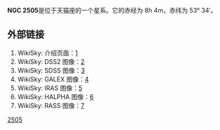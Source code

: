 {{Citation style|time=2012-02-09T05:30:44+00:00}}
{{unreferenced|time=2012-02-09T05:30:44+00:00}}
'''NGC 2505'''是位于天猫座的一个星系。它的赤经为 8h 4m，赤纬为 53° 34′。 

== 外部链接 ==
# WikiSky: 介绍页面：[http://www.wikisky.org/?object=NGC+2505]{{Wayback|url=http://www.wikisky.org/?object=NGC+2505 |date=20160304132857 }}
# WikiSky: DSS2 图像：[http://www.wikisky.org/?object=NGC+2505&img_source=DSS2]{{Wayback|url=http://www.wikisky.org/?object=NGC+2505&img_source=DSS2 |date=20160304215351 }}
# WikiSky: SDSS 图像：[http://www.wikisky.org/?object=NGC+2505&img_source=SDSS]{{Wayback|url=http://www.wikisky.org/?object=NGC+2505&img_source=SDSS |date=20160304205239 }}
# WikiSky: GALEX 图像：[http://www.wikisky.org/?object=NGC+2505&img_source=GALEX]{{Wayback|url=http://www.wikisky.org/?object=NGC+2505&img_source=GALEX |date=20160305042040 }}
# WikiSky: IRAS 图像：[http://www.wikisky.org/?object=NGC+2505&img_source=IRAS]{{Wayback|url=http://www.wikisky.org/?object=NGC+2505&img_source=IRAS |date=20160304124754 }}
# WikiSky: HALPHA 图像：[http://www.wikisky.org/?object=NGC+2505&img_source=HALPHA]{{Wayback|url=http://www.wikisky.org/?object=NGC+2505&img_source=HALPHA |date=20160305003745 }}
# WikiSky: RASS 图像：[http://www.wikisky.org/?object=NGC+2505&img_source=RASS]{{Wayback|url=http://www.wikisky.org/?object=NGC+2505&img_source=RASS |date=20160305043108 }}

[[Category:天貓座NGC天体|2505]]